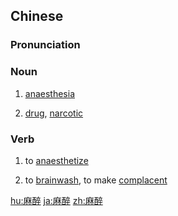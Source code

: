 ==Chinese==
{{zh-forms}}

===Pronunciation===
{{zh-pron
|m=mázuì
|ma=y
|c=maa4 zeoi3
|mn=bâ-chùi/xm,zz:mâ-chùi
|cat=n
}}

===Noun===
{{zh-noun}}

# {{lb|zh|medicine}} [[anaesthesia]]
# [[drug]], [[narcotic]]

===Verb===
{{zh-verb}}

# {{lb|zh|medicine}} to [[anaesthetize]]
# {{lb|zh|figuratively}} to [[brainwash]], to make [[complacent]]

[[hu:麻醉]]
[[ja:麻醉]]
[[zh:麻醉]]